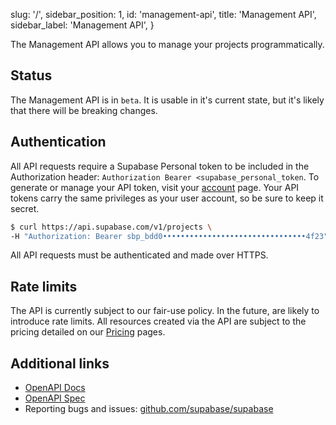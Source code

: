 
  slug: '/',
  sidebar_position: 1,
  id: 'management-api',
  title: 'Management API',
  sidebar_label: 'Management API',
}

The Management API allows you to manage your projects programmatically.

## Status

The Management API is in `beta`. It is usable in it's current state, but it's likely that there will be breaking changes.

## Authentication

All API requests require a Supabase Personal token to be included in the Authorization header: `Authorization Bearer <supabase_personal_token`.
To generate or manage your API token, visit your [account](https://app.supabase.com/account/tokens) page.
Your API tokens carry the same privileges as your user account, so be sure to keep it secret.

```bash
$ curl https://api.supabase.com/v1/projects \
-H "Authorization: Bearer sbp_bdd0••••••••••••••••••••••••••••••••4f23"
```

All API requests must be authenticated and made over HTTPS.

## Rate limits

The API is currently subject to our fair-use policy. In the future, are likely to introduce rate limits.
All resources created via the API are subject to the pricing detailed on our [Pricing](https://supabase.com/pricing) pages.

## Additional links

- [OpenAPI Docs](https://api.supabase.com/api/v1)
- [OpenAPI Spec](https://api.supabase.com/api/v1-json)
- Reporting bugs and issues: [github.com/supabase/supabase](https://github.com/supabase/supabase)


